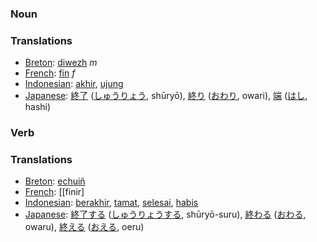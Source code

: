 === Noun ===

=== Translations ===
*[[Breton]]: [[diwezh]] ''m''
*[[French]]: [[fin]] ''f''
*[[Indonesian]]: [[akhir]], [[ujung]]
*[[Japanese]]: [[終了]] ([[しゅうりょう]], shūryō), [[終り]] ([[おわり]], owari), [[端]] ([[はし]], hashi)

=== Verb ===

=== Translations ===
*[[Breton]]: [[echuiñ]]
*[[French]]: [[finir]
*[[Indonesian]]: [[akhir|berakhir]], [[tamat]], [[selesai]], [[habis]]
*[[Japanese]]: [[終了]]する ([[しゅうりょう]]する, shūryō-suru), [[終わる]] ([[おわる]], owaru), [[終える]] ([[おえる]], oeru)